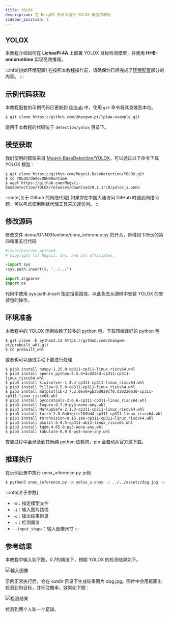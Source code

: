 ```yaml
---
title: YOLOX
description: 在 RevyOS 系统上运行 YOLOX 模型的教程
sidebar_position: 1
---
```




## YOLOX

本教程介绍如何在 **LicheePi 4A** 上部署 YOLOX 目标检测模型，并使用 **HHB-onnxruntime** 实现高效推理。


:::info[初始环境配置]
在按照本教程操作前，请确保你已经完成了[环境配置](../../env)部分的内容。
:::

## 示例代码获取

本教程配套的示例代码已更新到 [Github](https://github.com/zhangwm-pt/lpi4a-example) 中，使用 `git` 命令将其克隆到本地。

```shell-session
$ git clone https://github.com/zhangwm-pt/lpi4a-example.git
```
适用于本教程的代码位于 `detection/yolox` 目录下。

## 模型获取

我们使用的模型来自 [Megvii-BaseDetection/YOLOX](https://github.com/Megvii-BaseDetection/YOLOX)，可以通过以下命令下载 YOLOX 模型：

```shell-session
$ git clone https://github.com/Megvii-BaseDetection/YOLOX.git
$ cd YOLOX/demo/ONNXRuntime
$ wget https://github.com/Megvii-BaseDetection/YOLOX/releases/download/0.1.1rc0/yolox_s.onnx
```

:::note[关于 Github 的网络代理]
如果你在中国大陆访问 GitHub 时遇到网络问题，可以考虑使用网络代理工具来加速访问。
:::

## 修改源码
修改文件 demo/ONNXRuntime/onnx_inference.py 的开头，新增如下所示的第四和第五行代码
```python
#!/usr/bin/env python3
# Copyright (c) Megvii, Inc. and its affiliates.

+import sys
+sys.path.insert(0, "../../")

import argparse
import os
```
代码中使用 sys.path.insert 指定搜索路径，以此免去从源码中安装 YOLOX 的安装包的操作。

## 环境准备

本教程中的 YOLOX 示例依赖了较多的 python 包，下载预编译好的 python 包
```shell-session
$ git clone -b python3.11 https://github.com/zhangwm-pt/prebuilt_whl.git
$ cd prebuilt_whl
```

或者也可以通过手动下载进行处理
```
$ pip3 install numpy-1.25.0-cp311-cp311-linux_riscv64.whl
$ pip3 install opencv_python-4.5.4+4cd224d-cp311-cp311-linux_riscv64.whl
$ pip3 install kiwisolver-1.4.4-cp311-cp311-linux_riscv64.whl
$ pip3 install Pillow-9.5.0-cp311-cp311-linux_riscv64.whl
$ pip3 install matplotlib-3.7.2.dev0+gb3bd929cf0.d20230630-cp311-cp311-linux_riscv64.whl
$ pip3 install pycocotools-2.0.6-cp311-cp311-linux_riscv64.whl
$ pip3 install loguru-0.7.0-py3-none-any.whl
$ pip3 install MarkupSafe-2.1.3-cp311-cp311-linux_riscv64.whl
$ pip3 install torch-2.0.0a0+gitc263bd4-cp311-cp311-linux_riscv64.whl
$ pip3 install torchvision-0.15.1a0-cp311-cp311-linux_riscv64.whl
$ pip3 install psutil-5.9.5-cp311-abi3-linux_riscv64.whl
$ pip3 install tqdm-4.65.0-py3-none-any.whl
$ pip3 install tabulate-0.9.0-py3-none-any.whl
```
安装过程中会涉及到其他纯 python 依赖包，pip 会自动从官方源下载。


## 推理执行

在示例目录中执行 onnx_inference.py 示例

```bash
$ python3 onnx_inference.py -m yolox_s.onnx -i ../../assets/dog.jpg -o outdir -s 0.7 --input_shape 640,640
```

:::info[关于参数]

- `-m`：指定模型文件 
- `-i`：输入图片路径 
- `-o`：输出结果目录 
- `-s`：检测阈值 
- `--input_shape`：输入图像尺寸 
:::

## 参考结果

本教程中输入如下图，0.7的阈值下，预期 YOLOX 的检测结果如下。


![输入图像](https://wiki.sipeed.com/hardware/zh/lichee/th1520/lpi4a/assets/application/yolox_detection_soccer_input.jpg)

示例正常执行后，会在 outdir 目录下生成结果图片 dog.jpg。图片中会用框画出检测到的目标，并标注概率，效果如下图：

![检测结果](https://wiki.sipeed.com/hardware/zh/lichee/th1520/lpi4a/assets/application/yolox_detection_soccer_output.jpg)

检测到两个人和一个足球。


